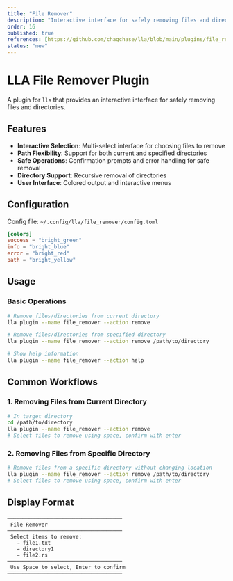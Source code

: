 ```yaml
---
title: "File Remover"
description: "Interactive interface for safely removing files and directories"
order: 16
published: true
references: [https://github.com/chaqchase/lla/blob/main/plugins/file_remover]
status: "new"
---
```

# LLA File Remover Plugin

A plugin for `lla` that provides an interactive interface for safely removing files and directories.

## Features

- **Interactive Selection**: Multi-select interface for choosing files to remove
- **Path Flexibility**: Support for both current and specified directories
- **Safe Operations**: Confirmation prompts and error handling for safe removal
- **Directory Support**: Recursive removal of directories
- **User Interface**: Colored output and interactive menus

## Configuration

Config file: `~/.config/lla/file_remover/config.toml`

```toml
[colors]
success = "bright_green"
info = "bright_blue"
error = "bright_red"
path = "bright_yellow"
```

## Usage

### Basic Operations

```bash
# Remove files/directories from current directory
lla plugin --name file_remover --action remove

# Remove files/directories from specified directory
lla plugin --name file_remover --action remove /path/to/directory

# Show help information
lla plugin --name file_remover --action help
```

## Common Workflows

### 1. Removing Files from Current Directory

```bash
# In target directory
cd /path/to/directory
lla plugin --name file_remover --action remove
# Select files to remove using space, confirm with enter
```

### 2. Removing Files from Specific Directory

```bash
# Remove files from a specific directory without changing location
lla plugin --name file_remover --action remove /path/to/directory
# Select files to remove using space, confirm with enter
```

## Display Format

```
─────────────────────────────────────
 File Remover
─────────────────────────────────────
 Select items to remove:
   → file1.txt
   → directory1
   → file2.rs
─────────────────────────────────────
 Use Space to select, Enter to confirm
─────────────────────────────────────
```
